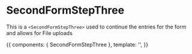 <!-- SecondFormStepThree.stories.mdx -->


<Meta
  title="Public/Components/Form Steppers/Form Steps/SecondFormStepThree"
  component={SecondFormStepThree}
  decoratiors={[withKnobs]}
/>

# SecondFormStepThree

This is a `<SecondFormStepThree>` used to continue the entries for the form and allows for File uploads

<Props of={SecondFormStepThree} />

<Canvas>
  <Story
    name="Primary"
    height="500px"
  >
    {{
      components: { SecondFormStepThree },
      template: '<SecondFormStepThree :handle-next-section="() => {}"/>',
    }}
  </Story>
</Canvas>
